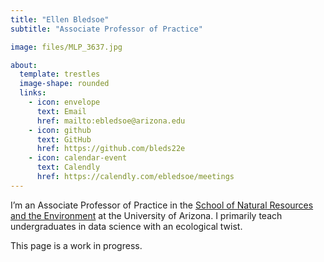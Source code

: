 ```yaml
---
title: "Ellen Bledsoe"
subtitle: "Associate Professor of Practice"

image: files/MLP_3637.jpg

about: 
  template: trestles
  image-shape: rounded
  links: 
    - icon: envelope
      text: Email
      href: mailto:ebledsoe@arizona.edu
    - icon: github
      text: GitHub
      href: https://github.com/bleds22e
    - icon: calendar-event
      text: Calendly
      href: https://calendly.com/ebledsoe/meetings
---
```


I'm an Associate Professor of Practice in the [School of Natural Resources and the Environment](https://nature.arizona.edu/) at the University of Arizona. I primarily teach undergraduates in data science with an ecological twist.

This page is a work in progress.
